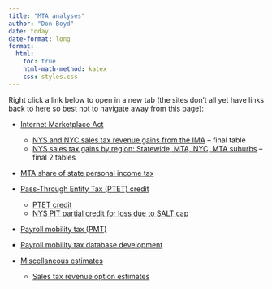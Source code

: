 ```yaml
---
title: "MTA analyses"
author: "Don Boyd"
date: today
date-format: long
format:
  html:
    toc: true
    html-math-method: katex
    css: styles.css
---
```


Right click a link below to open in a new tab (the sites don't all yet have links back to here so best not to navigate away from this page):

-   [Internet Marketplace Act](https://mta-internet-marketplace.netlify.app/)

    -   [NYS and NYC sales tax revenue gains from the IMA](https://mta-internet-marketplace.netlify.app/actual_and_counterfactual.html) -- final table
    -   [NYS sales tax gains by region: Statewide, MTA, NYC, MTA suburbs](https://mta-internet-marketplace.netlify.app/actual_and_counterfactual_mtacounties.html) -- final 2 tables

-   [MTA share of state personal income tax](https://boyd-mta2025-pitshare.netlify.app/)

-   [Pass-Through Entity Tax (PTET) credit](https://boyd-mta2025-ptet.netlify.app/)

    -   [PTET credit](https://boyd-mta2025-ptet.netlify.app/data.html)
    -   [NYS PIT partial credit for loss due to SALT cap](https://boyd-mta2025-ptet.netlify.app/state_credit_for_salt_impact.html)

-   [Payroll mobility tax (PMT)](https://boyd-mta2025-pmt.netlify.app/)

-   [Payroll mobility tax database development](https://boyd-mta-pmt-database.netlify.app/)

-   [Miscellaneous estimates](https://boyd-mta2025-misc.netlify.app/)

    -   [Sales tax revenue option estimates](https://boyd-mta2025-misc.netlify.app/sales_tax.html)

<!-- -   [This site (links)](https://boyd-mta2025-links.netlify.app/) -->
